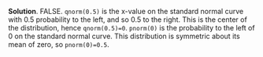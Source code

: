 
\color{blue}

**Solution**. FALSE. `qnorm(0.5)` is the x-value on the standard normal curve with 0.5 probability to the left, and so 0.5 to the right. This is the center of the distribution, hence `qnorm(0.5)=0`. `pnorm(0)` is the probability to the left of 0 on the standard normal curve. This distribution is symmetric about its mean of zero, so `pnorm(0)=0.5`.

\color{black}

